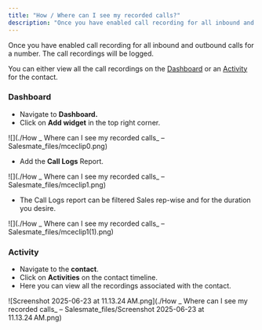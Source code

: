 ```yaml
---
title: "How / Where can I see my recorded calls?"
description: "Once you have enabled call recording for all inbound and outbound calls for a number. The call recordings will be logged...."
---
```


Once you have enabled call recording for all inbound and outbound calls for a number. The call recordings will be logged.

You can either view all the call recordings on the [Dashboard](https://support.salesmate.io/hc/en-us/articles/360004731292-How-Where-can-I-see-my-recorded-calls#h_01GD0BHADNS1AR20BX72TH2RK3) or an [Activity](https://support.salesmate.io/hc/en-us/articles/360004731292-How-Where-can-I-see-my-recorded-calls#h_01GD0BGYB5GPSRND1SE3ERZZXA) for the contact.

### Dashboard

*   Navigate to **Dashboard.**
*   Click on **Add widget** in the top right corner. 

![](./How _ Where can I see my recorded calls_ – Salesmate_files/mceclip0.png)

*   Add the **Call Logs** Report.

![](./How _ Where can I see my recorded calls_ – Salesmate_files/mceclip1.png)

*   The Call Logs report can be filtered Sales rep-wise and for the duration you desire.

![](./How _ Where can I see my recorded calls_ – Salesmate_files/mceclip1(1).png)

### Activity

*   Navigate to the **contact**. 
*   Click on **Activities** on the contact timeline.
*   Here you can view all the recordings associated with the contact. 

![Screenshot 2025-06-23 at 11.13.24 AM.png](./How _ Where can I see my recorded calls_ – Salesmate_files/Screenshot 2025-06-23 at 11.13.24 AM.png)